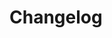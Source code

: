 
[//]: # (import {changelog_3_0_0} from "./Changelog";)

[//]: # (import * as changelog from './Changelog';)

<Meta title="Changelog" />

<style>
  {`
    .subheading {
      --mediumdark: '#999999';
      font-weight: 900;
      font-size: 13px;
      color: #999;
      letter-spacing: 6px;
      line-height: 24px;
      text-transform: uppercase;
      margin-bottom: 12px;
      margin-top: 40px;
    }

    .tip {
      display: inline-block;
      border-radius: 1em;
      font-size: 11px;
      line-height: 12px;
      font-weight: 700;
      background: #E7FDD8;
      color: #66BF3C;
      padding: 4px 12px;
      margin-right: 10px;
      vertical-align: top;
    }

    .tip-wrapper {
      font-size: 13px;
      line-height: 20px;
      margin-top: 40px;
      margin-bottom: 40px;
    }

    .tip-wrapper code {
      font-size: 12px;
      display: inline-block;
    }
  `}
</style>

# Changelog
<br/><br/>

[//]: # ({changelog_3_0_0})

[//]: # ({ Object.entries&#40;changelog&#41;.sort&#40;&#40;a,b&#41; => b[0].localeCompare&#40;a[0], 'pl', {numeric: true}&#41;&#41;.map&#40;&#40;a&#41; => <Markdown key={a[0]}>{ a[1] + '<br><br>' }</Markdown>&#41; })



[//]: # (<div className="subheading">Configure</div>)



[//]: # (<div className="tip-wrapper">)

[//]: # (  <span className="tip">Tip</span>Edit the Markdown in{' '})

[//]: # (  <code>stories/Introduction.stories.mdx</code>)

[//]: # (</div>)
